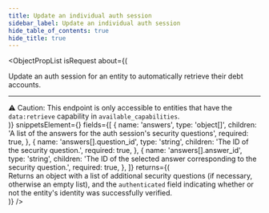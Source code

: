 ```yaml
---
title: Update an individual auth session
sidebar_label: Update an individual auth session
hide_table_of_contents: true
hide_title: true
---
```



<ObjectPropList
  isRequest
  about={(
    <div>
      Update an auth session for an entity to automatically retrieve their
      debt accounts.
      <hr className="dotted-divider" />
      <span className="pill-warning">⚠️ Caution:</span> This endpoint is only
      accessible to entities that have the <code>data:retrieve</code> capability
      in <code>available_capabilities</code>.
    </div>
  )}
  snippetsElement={<EntitiesUpdateIndividualAuthSession />}
  fields={[
    {
      name: 'answers',
      type: 'object[]',
      children: 'A list of the answers for the auth session\'s security questions',
      required: true,
    },
    {
      name: 'answers[].question_id',
      type: 'string',
      children: 'The ID of the security question.',
      required: true,
    },
    {
      name: 'answers[].answer_id',
      type: 'string',
      children: 'The ID of the selected answer corresponding to the security question.',
      required: true,
    },
  ]}
  returns={(
    <div>
      Returns an object with a list of additional security questions (if necessary, otherwise an empty list),
      and the <code>authenticated</code> field indicating whether or not the entity's
      identity was successfully verified.
    </div>
  )}
/>
